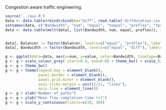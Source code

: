 Congestion aware traffic engineering.

```r
source('../aux.R')
data <- data.table(rbind(cbind(bw="diff", read.table('diffduration.csv')), cbind(bw="equal", read.table('eqduration.csv'))))
setnames(data, c("Bandwidth", "num", "equal", "tequal", "preflex", "tpreflex"))
data <- data.table(melt(data[, list(Bandwidth, num, equal, preflex)], id.vars=c("Bandwidth", "num"), variable_name="Balancer"))


data[, Balancer := factor(Balancer, levels=c("equal", "preflex"), labels=c("Equalisation", "PREFLEX")) ]
data[, Bandwidth := factor(Bandwidth, levels=c("equal", "diff"), labels=c("Equal", "Different")) ]

g <- ggplot(data=data, aes(x=num, y=value, color=Bandwidth, linetype=Balancer)) + geom_line() + geom_point()
g <- g + scale_colour_grey( start=0.4, end=0.8) + theme_bw() + scale_linetype_manual(values=c('dashed', 'solid', 'dotdash', 'solid'))
g <- g + theme_bw()
g <- g + theme(legend.key = element_blank(),
               panel.border = element_blank(),
               panel.grid.minor = element_blank(), 
               axis.ticks.margin = unit(2/11, "lines"),
               axis.line = element_line())
g <- g + xlab("Number of paths")
g <- g + ylab("Mean flow completion time (s)")
g <- g + scale_y_continuous(limits=c(10, 30))
```

